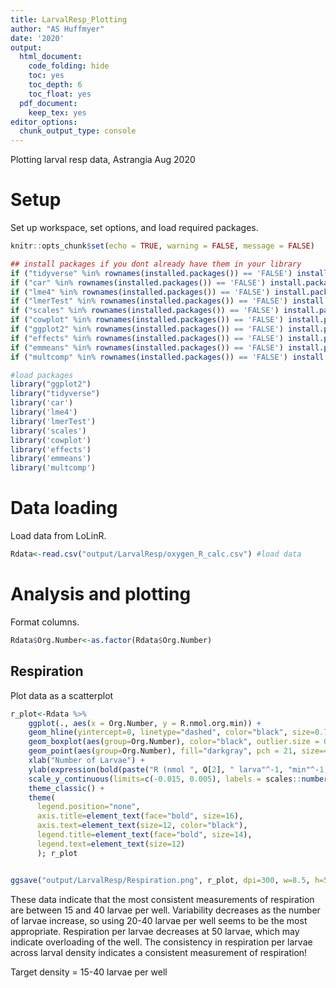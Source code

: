 ```yaml
---
title: LarvalResp_Plotting
author: "AS Huffmyer"
date: '2020'
output:
  html_document:
    code_folding: hide
    toc: yes
    toc_depth: 6
    toc_float: yes
  pdf_document:
    keep_tex: yes
editor_options: 
  chunk_output_type: console
---
```

Plotting larval resp data, Astrangia Aug 2020

# **Setup**  

Set up workspace, set options, and load required packages.    
```r
knitr::opts_chunk$set(echo = TRUE, warning = FALSE, message = FALSE)
```

```r
## install packages if you dont already have them in your library
if ("tidyverse" %in% rownames(installed.packages()) == 'FALSE') install.packages('tidyverse') 
if ("car" %in% rownames(installed.packages()) == 'FALSE') install.packages('car') 
if ("lme4" %in% rownames(installed.packages()) == 'FALSE') install.packages('lme4') 
if ("lmerTest" %in% rownames(installed.packages()) == 'FALSE') install.packages('lmerTest') 
if ("scales" %in% rownames(installed.packages()) == 'FALSE') install.packages('scales') 
if ("cowplot" %in% rownames(installed.packages()) == 'FALSE') install.packages('cowplot') 
if ("ggplot2" %in% rownames(installed.packages()) == 'FALSE') install.packages('ggplot2') 
if ("effects" %in% rownames(installed.packages()) == 'FALSE') install.packages('effects') 
if ("emmeans" %in% rownames(installed.packages()) == 'FALSE') install.packages('emmeans') 
if ("multcomp" %in% rownames(installed.packages()) == 'FALSE') install.packages('multcomp') 

#load packages
library("ggplot2")
library("tidyverse")
library('car')
library('lme4')
library('lmerTest')
library('scales')
library('cowplot')
library('effects')
library('emmeans')
library('multcomp')
```


# **Data loading**  

Load data from LoLinR.    
```r
Rdata<-read.csv("output/LarvalResp/oxygen_R_calc.csv") #load data
```

# **Analysis and plotting**  

Format columns.   

```r
Rdata$Org.Number<-as.factor(Rdata$Org.Number)
```

## Respiration  

Plot data as a scatterplot   
```r
r_plot<-Rdata %>%
    ggplot(., aes(x = Org.Number, y = R.nmol.org.min)) +
    geom_hline(yintercept=0, linetype="dashed", color="black", size=0.75)+
    geom_boxplot(aes(group=Org.Number), color="black", outlier.size = 0, position = position_dodge(1), lwd=1) +
    geom_point(aes(group=Org.Number), fill="darkgray", pch = 21, size=4, position = position_dodge(0.2)) + 
    xlab("Number of Larvae") + 
    ylab(expression(bold(paste("R (nmol ", O[2], " larva"^-1, "min"^-1, ")")))) +
    scale_y_continuous(limits=c(-0.015, 0.005), labels = scales::number_format(accuracy = 0.001, decimal.mark = '.'))+
    theme_classic() + 
    theme(
      legend.position="none",
      axis.title=element_text(face="bold", size=16),
      axis.text=element_text(size=12, color="black"), 
      legend.title=element_text(face="bold", size=14), 
      legend.text=element_text(size=12)
      ); r_plot


ggsave("output/LarvalResp/Respiration.png", r_plot, dpi=300, w=8.5, h=5, units="in")
```

These data indicate that the most consistent measurements of respiration are between 15 and 40 larvae per well. Variability decreases as the number of larvae increase, so using 20-40 larvae per well seems to be the most appropriate. Respiration per larvae decreases at 50 larvae, which may indicate overloading of the well. The consistency in respiration per larvae across larval density indicates a consistent measurement of respiration! 

Target density = 15-40 larvae per well